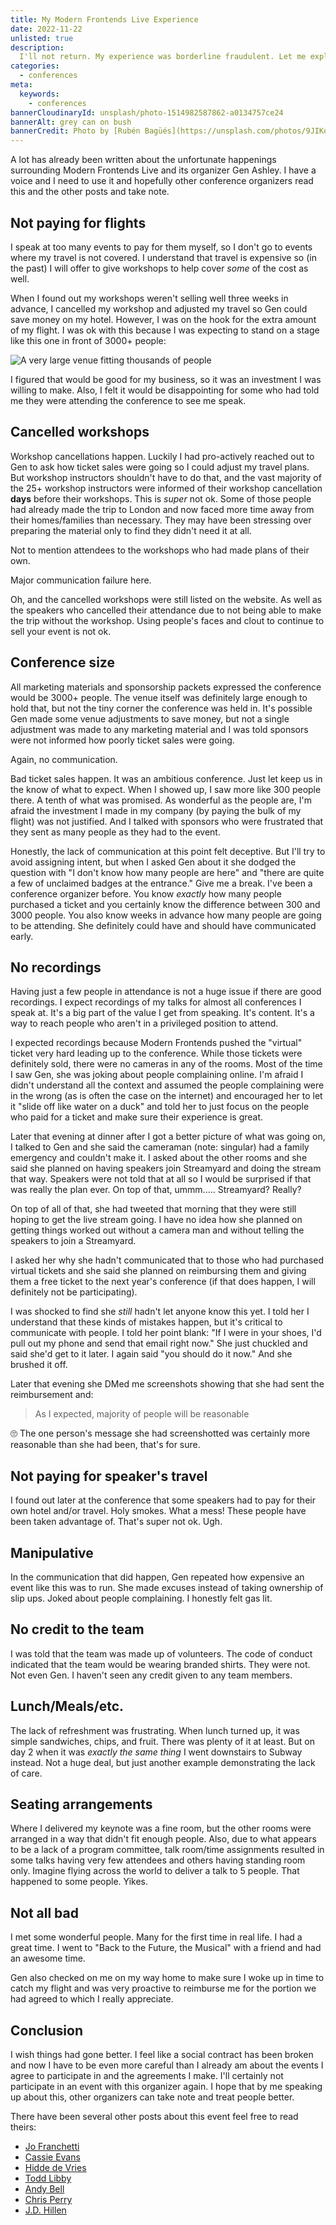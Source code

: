 ```yaml
---
title: My Modern Frontends Live Experience
date: 2022-11-22
unlisted: true
description:
  I'll not return. My experience was borderline fraudulent. Let me explain.
categories:
  - conferences
meta:
  keywords:
    - conferences
bannerCloudinaryId: unsplash/photo-1514982587862-a0134757ce24
bannerAlt: grey can on bush
bannerCredit: Photo by [Rubén Bagüés](https://unsplash.com/photos/9JIKom7Z9a0)
---
```


A lot has already been written about the unfortunate happenings surrounding
Modern Frontends Live and its organizer Gen Ashley. I have a voice and I need to
use it and hopefully other conference organizers read this and the other posts
and take note.

## Not paying for flights

I speak at too many events to pay for them myself, so I don't go to events where
my travel is not covered. I understand that travel is expensive so (in the past)
I will offer to give workshops to help cover _some_ of the cost as well.

When I found out my workshops weren't selling well three weeks in advance, I
cancelled my workshop and adjusted my travel so Gen could save money on my
hotel. However, I was on the hook for the extra amount of my flight. I was ok
with this because I was expecting to stand on a stage like this one in front of
3000+ people:

![A very large venue fitting thousands of people](https://res.cloudinary.com/kentcdodds-com/image/upload/kentcdodds.com/blog/my-modern-frontends-live-experience/venue.jpg)

I figured that would be good for my business, so it was an investment I was
willing to make. Also, I felt it would be disappointing for some who had told me
they were attending the conference to see me speak.

## Cancelled workshops

Workshop cancellations happen. Luckily I had pro-actively reached out to Gen to
ask how ticket sales were going so I could adjust my travel plans. But workshop
instructors shouldn't have to do that, and the vast majority of the 25+ workshop
instructors were informed of their workshop cancellation **days** before their
workshops. This is _super_ not ok. Some of those people had already made the
trip to London and now faced more time away from their homes/families than
necessary. They may have been stressing over preparing the material only to find
they didn't need it at all.

Not to mention attendees to the workshops who had made plans of their own.

Major communication failure here.

Oh, and the cancelled workshops were still listed on the website. As well as the
speakers who cancelled their attendance due to not being able to make the trip
without the workshop. Using people's faces and clout to continue to sell your
event is not ok.

## Conference size

All marketing materials and sponsorship packets expressed the conference would
be 3000+ people. The venue itself was definitely large enough to hold that, but
not the tiny corner the conference was held in. It's possible Gen made some
venue adjustments to save money, but not a single adjustment was made to any
marketing material and I was told sponsors were not informed how poorly ticket
sales were going.

Again, no communication.

Bad ticket sales happen. It was an ambitious conference. Just let keep us in the
know of what to expect. When I showed up, I saw more like 300 people there. A
tenth of what was promised. As wonderful as the people are, I'm afraid the
investment I made in my company (by paying the bulk of my flight) was not
justified. And I talked with sponsors who were frustrated that they sent as many
people as they had to the event.

Honestly, the lack of communication at this point felt deceptive. But I'll try
to avoid assigning intent, but when I asked Gen about it she dodged the question
with "I don't know how many people are here" and "there are quite a few of
unclaimed badges at the entrance." Give me a break. I've been a conference
organizer before. You know _exactly_ how many people purchased a ticket and you
certainly know the difference between 300 and 3000 people. You also know weeks
in advance how many people are going to be attending. She definitely could have
and should have communicated early.

## No recordings

Having just a few people in attendance is not a huge issue if there are good
recordings. I expect recordings of my talks for almost all conferences I speak
at. It's a big part of the value I get from speaking. It's content. It's a way
to reach people who aren't in a privileged position to attend.

I expected recordings because Modern Frontends pushed the "virtual" ticket very
hard leading up to the conference. While those tickets were definitely sold,
there were no cameras in any of the rooms. Most of the time I saw Gen, she was
joking about people complaining online. I'm afraid I didn't understand all the
context and assumed the people complaining were in the wrong (as is often the
case on the internet) and encouraged her to let it "slide off like water on a
duck" and told her to just focus on the people who paid for a ticket and make
sure their experience is great.

Later that evening at dinner after I got a better picture of what was going on,
I talked to Gen and she said the cameraman (note: singular) had a family
emergency and couldn't make it. I asked about the other rooms and she said she
planned on having speakers join Streamyard and doing the stream that way.
Speakers were not told that at all so I would be surprised if that was really
the plan ever. On top of that, ummm..... Streamyard? Really?

On top of all of that, she had tweeted that morning that they were still hoping
to get the live stream going. I have no idea how she planned on getting things
worked out without a camera man and without telling the speakers to join a
Streamyard.

I asked her why she hadn't communicated that to those who had purchased virtual
tickets and she said she planned on reimbursing them and giving them a free
ticket to the next year's conference (if that does happen, I will definitely not
be participating).

I was shocked to find she _still_ hadn't let anyone know this yet. I told her I
understand that these kinds of mistakes happen, but it's critical to communicate
with people. I told her point blank: "If I were in your shoes, I'd pull out my
phone and send that email right now." She just chuckled and said she'd get to it
later. I again said "you should do it now." And she brushed it off.

Later that evening she DMed me screenshots showing that she had sent the
reimbursement and:

> As I expected, majority of people will be reasonable

🙄 The one person's message she had screenshotted was certainly more reasonable
than she had been, that's for sure.

## Not paying for speaker's travel

I found out later at the conference that some speakers had to pay for their own
hotel and/or travel. Holy smokes. What a mess! These people have been taken
advantage of. That's super not ok. Ugh.

## Manipulative

In the communication that did happen, Gen repeated how expensive an event like
this was to run. She made excuses instead of taking ownership of slip ups. Joked
about people complaining. I honestly felt gas lit.

## No credit to the team

I was told that the team was made up of volunteers. The code of conduct
indicated that the team would be wearing branded shirts. They were not. Not even
Gen. I haven't seen any credit given to any team members.

## Lunch/Meals/etc.

The lack of refreshment was frustrating. When lunch turned up, it was simple
sandwiches, chips, and fruit. There was plenty of it at least. But on day 2 when
it was _exactly the same thing_ I went downstairs to Subway instead. Not a huge
deal, but just another example demonstrating the lack of care.

## Seating arrangements

Where I delivered my keynote was a fine room, but the other rooms were arranged
in a way that didn't fit enough people. Also, due to what appears to be a lack
of a program committee, talk room/time assignments resulted in some talks having
very few attendees and others having standing room only. Imagine flying across
the world to deliver a talk to 5 people. That happened to some people. Yikes.

## Not all bad

I met some wonderful people. Many for the first time in real life. I had a great
time. I went to "Back to the Future, the Musical" with a friend and had an
awesome time.

Gen also checked on me on my way home to make sure I woke up in time to catch my
flight and was very proactive to reimburse me for the portion we had agreed to
which I really appreciate.

## Conclusion

I wish things had gone better. I feel like a social contract has been broken and
now I have to be even more careful than I already am about the events I agree to
participate in and the agreements I make. I'll certainly not participate in an
event with this organizer again. I hope that by me speaking up about this, other
organizers can take note and treat people better.

There have been several other posts about this event feel free to read theirs:

- [Jo Franchetti](https://dev.to/thisisjofrank/my-experience-of-modern-frontends-conference-1cgg)
- [Cassie Evans](https://www.cassie.codes/posts/modern-frontends/)
- [Hidde de Vries](https://hidde.blog/modern-frontends-live/)
- [Todd Libby](https://toddl.dev/posts/modern-frontends/)
- [Andy Bell](https://andy-bell.co.uk/modern-frontends-live/)
- [Chris Perry](https://christopherallanperry.github.io/blog/2022/11/20/modern_frontends-an_attendees_perspective.html)
- [J.D. Hillen](https://jdhillen.com/blog/my-experience-at-modern-frontends-live/)
